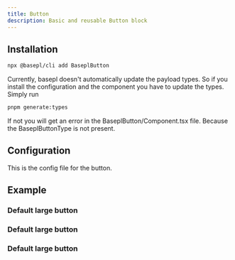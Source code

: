 ```yaml
---
title: Button
description: Basic and reusable Button block
---
```


## Installation

```bash
npx @basepl/cli add BaseplButton
```

Currently, basepl doesn't automatically update the payload types. So if you install the configuration and the component you have to update the types.
Simply run
```bash
pnpm generate:types
```

If not you will get an error in the BaseplButton/Component.tsx file. Because the BaseplButtonType is not present.

## Configuration

This is the config file for the button.

<ConfigPreview name='button' description='A basic, reusable button for different blocks and components.' />

## Example

### Default large button

<ComponentPreview name='button-default' description="A large button with a default style." />

### Default large button

<ComponentPreview name='button-link' description="Button to be used as a link." />

### Default large button

<ComponentPreview name='button-external' description="Button with external reference." />
